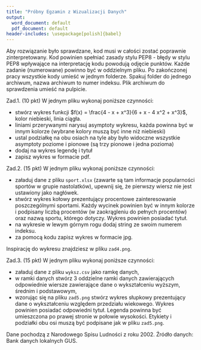 ---
title: "Próbny Egzamin z Wizualizacji Danych"
output:
  word_document: default
  pdf_document: default
header-includes: \usepackage[polish]{babel}
---

Aby rozwiązanie było sprawdzane, kod musi w całości zostać poprawnie zinterpretowany. Kod powinien spełniać zasady stylu PEP8 - błędy w stylu PEP8 wpływające na interpretację kodu powodują odjęcie punktów. Każde zadanie (numerowane) powinno być w oddzielnym pliku. Po zakończonej pracy wszystkie kody umieść w jednym folderze. Spakuj folder do jednego archiwum, nazwa archiwum to numer indeksu. Plik archiwum do sprawdzenia umieść na pulpicie.

Zad.1. (10 pkt) W jednym pliku wykonaj poniższe czynności:

* stwórz wykres funkcji $f(x) = \frac{4 - x + x^3}{6 + x - 4 x^2 + x^3}$, kolor niebieski, linia ciągła.
* liniami przerywanymi narysuj asymptoty wykresu, każda powinna być w innym kolorze (wybrane kolory muszą być inne niż niebieski)
* ustal podziałkę na obu osiach na tyle aby było widoczne wszystkie asymptoty poziome i pionowe (są trzy pionowe i jedna pozioma)
* dodaj na wykres legendę i tytuł
* zapisz wykres w formacie pdf.

Zad.2. (15 pkt) W jednym pliku wykonaj poniższe czynności:

* załaduj dane z pliku `sport.xlsx` (zawarte są tam informacje popularności sportów w grupie nastolatków), upewnij się, że pierwszy wiersz nie jest ustawiony jako nagłówek.
* stwórz wykres kołowy prezentujący procentowe zainteresowanie poszczególnymi sportami. Każdy wycinek powinien być w innym kolorze i podpisany liczbą procentów (w zaokrągleniu do pełnych procentów) oraz nazwą sportu, którego dotyczy. Wykres powinien posiadać tytuł.
* na wykresie w lewym górnym rogu dodaj string ze swoim numerem indeksu.
* za pomocą kodu zapisz wykres w formacie jpg.

Inspirację do wykresu znajdziesz w pliku `zad4.png`.


Zad.3. (15 pkt) W jednym pliku wykonaj poniższe czynności:

* załaduj dane z pliku `wyksz.csv` jako ramkę danych,
* w ramki danych stwórz 3 oddzielne ramki danych zawierających odpowiednie wiersze zawierające dane o wykształceniu wyższym, średnim i podstawowym,
* wzorując się na pliku `zad5.png` stwórz wykres słupkowy prezentujący dane o wykształceniu względem przedziału wiekowego. Wykres powinien posiadać odpowiedni tytuł. Legenda powinna być umieszczona po prawej stronie w połowie wysokości. Etykiety i podziałki obu osi muszą być podpisane jak w pliku `zad5.png`.


Dane pochodzą z Narodowego Spisu Ludności z roku 2002. Źródło danych: Bank danych lokalnych GUS. 